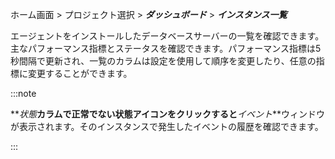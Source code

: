 ホーム画面 > プロジェクト選択 > **_ダッシュボード_** > **_インスタンス一覧_**

<ProdImg img="db-dashboard-instance-list.png" desc="インスタンスリスト" />

エージェントをインストールしたデータベースサーバーの一覧を確認できます。主なパフォーマンス指標とステータスを確認できます。パフォーマンス指標は5秒間隔で更新され、一覧のカラムは設定を使用して順序を変更したり、任意の指標に変更することができます。

:::note

**_状態_**カラムで正常でない状態アイコンをクリックすると**_イベント_**ウィンドウが表示されます。そのインスタンスで発生したイベントの履歴を確認できます。

:::
